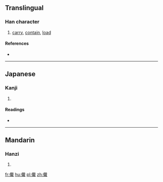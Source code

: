 {{also|傤}}
==Translingual==

===Han character===
{{Han char|rn=9|rad=人|as=13|sn=15|four=|canj=人十戈十 (OJIJ)|ids=⿰[[亻]][[載]]}}

# [[carry]], [[contain]], [[load]]

====References====
* {{Han ref|kx=0119.231|dkj=01210|hdz=10223.100|uh=510E|ud=20750}}

----

==Japanese==

===Kanji===
{{ja-kanji|grade=|rs=人13}}

# {{defn|lang=ja|sort=人13}}

====Readings====
* {{ja-readings|on=[[さい]] (sai)|kun=[[のせる]] (noseru)}}

----

==Mandarin==

===Hanzi===
{{cmn-hanzi|pin=[[zài]] ([[zai4]])|wg=tsai<sup>4</sup>}}

# {{defn|lang=cmn|sort=人13}}

[[fr:儎]]
[[hu:儎]]
[[pl:儎]]
[[zh:儎]]